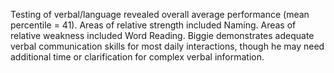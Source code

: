 <summary>

Testing of verbal/language revealed overall average
performance (mean percentile = 41). Areas of relative strength included Naming. Areas of relative weakness included Word Reading. Biggie demonstrates adequate verbal communication skills for most daily interactions, though he may need additional time or clarification for complex verbal information.

</summary>
